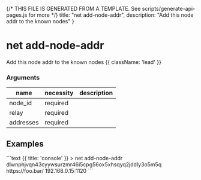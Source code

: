 {/* THIS FILE IS GENERATED FROM A TEMPLATE. See scripts/generate-api-pages.js for more */}
    title: "net add-node-addr",
    description: "Add this node addr to the known nodes"
}

<div className='not-prose mb-5'>
    <Breadcrumbs pages={[
        { name: 'API', href: '/docs/api', current: false },
        { name: 'net add-node-addr', href: '/docs/api/net-add-node-addr', current: true },
    ]} />
</div>

# net add-node-addr

Add this node addr to the known nodes {{ className: 'lead' }}


### Arguments

| name | necessity | description |
| ---- | --------- | ----------- |
| node_id  | required |  |
| relay  | required |  |
| addresses  | required |  |



## Examples

<CodeGroup title="net add-node-addr">
```text {{ title: 'console' }}
> net add-node-addr dlwnphjvqn43cyywsurzmr46i5cpg56ox5xhsqyq2jddly3o5m5q  https://foo.bar/ 192.168.0.15:1120
```




</CodeGroup>
